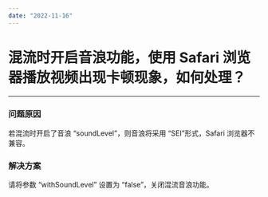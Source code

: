 ```yaml
---
date: "2022-11-16"
---
```

# 混流时开启音浪功能，使用 Safari 浏览器播放视频出现卡顿现象，如何处理？

- - -

### 问题原因

若混流时开启了音浪 “soundLevel”，则音浪将采用 “SEI”形式，Safari 浏览器不兼容。

### 解决方案

请将参数 “withSoundLevel” 设置为 “false”，关闭混流音浪功能。